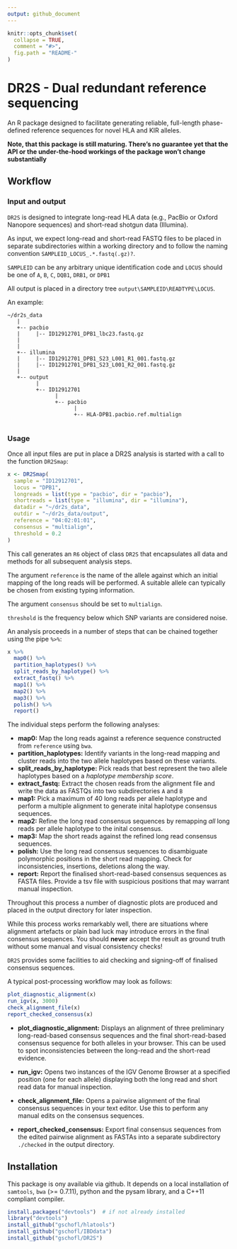 ```yaml
---
output: github_document
---
```


<!-- README.md is generated from README.Rmd. Please edit that file -->

```r
knitr::opts_chunk$set(
  collapse = TRUE,
  comment = "#>",
  fig.path = "README-"
)
```

# DR2S - Dual redundant reference sequencing

An R package designed to facilitate generating reliable, full-length
phase-defined reference sequences for novel HLA and KIR alleles.

**Note, that this package is still maturing. There's no guarantee yet that
the API or the under-the-hood workings of the package won't change substantially** 

## Workflow

### Input and output

`DR2S` is designed to integrate long-read HLA data (e.g., PacBio or Oxford
Nanopore sequences) and short-read shotgun data (Illumina).

As input, we expect long-read and short-read FASTQ files to be placed in 
separate subdirectories within a working directory and to follow the naming
convention `SAMPLEID_LOCUS_.*.fastq(.gz)?`.

`SAMPLEID` can be any arbitrary unique identification code and `LOCUS` should
be one of `A`, `B`, `C`, `DQB1`, `DRB1`, or `DPB1`

All output is placed in a directory tree `output\SAMPLEID\READTYPE\LOCUS`.

An example:

    ~/dr2s_data
       |
       +-- pacbio
       |     |-- ID12912701_DPB1_lbc23.fastq.gz
       |
       |
       +-- illumina
       |     |-- ID12912701_DPB1_S23_L001_R1_001.fastq.gz
       |     |-- ID12912701_DPB1_S23_L001_R2_001.fastq.gz
       |
       +-- output
             |
             +-- ID12912701
                   |
                   +-- pacbio
                         |
                         +-- HLA-DPB1.pacbio.ref.multialign
                     
### Usage

Once all input files are put in place a DR2S analysis is started with a call
to the function `DR2Smap`:

```r
x <- DR2Smap(
  sample = "ID12912701",
  locus = "DPB1",
  longreads = list(type = "pacbio", dir = "pacbio"),
  shortreads = list(type = "illumina", dir = "illumina"),
  datadir = "~/dr2s_data",
  outdir = "~/dr2s_data/output",
  reference = "04:02:01:01",
  consensus = "multialign",
  threshold = 0.2
)
```

This call generates an `R6` object of class `DR2S` that encapsulates all data and methods for all subsequent analysis steps.

The argument `reference` is the name of the allele against which an initial mapping of the long reads will be performed. A suitable allele can typically be chosen from existing typing information.

The argument `consensus` should be set to `multialign`.

`threshold` is the frequency below which SNP variants are considered noise.

An analysis proceeds in a number of steps that can be chained together
using the pipe `%>%`:

```r
x %>% 
  map0() %>% 
  partition_haplotypes() %>% 
  split_reads_by_haplotype() %>% 
  extract_fastq() %>% 
  map1() %>% 
  map2() %>% 
  map3() %>% 
  polish() %>% 
  report()
```

The individual steps perform the following analyses:

* __map0:__
    Map the long reads against a reference sequence constructed from `reference`
    using `bwa`.
* __partition_haplotypes:__
    Identify variants in the long-read mapping and cluster reads into the two
    allele haplotypes based on these variants.
* __split_reads_by_haplotype:__
    Pick reads that best represent the two allele haplotypes based on a
    _haplotype membership score_.
* __extract_fastq:__
    Extract the chosen reads from the alignment file and write the data as FASTQs
    into two subdirectories `A` and `B`
* __map1:__
    Pick a maximum of 40 long reads per allele haplotype and perform a multiple
    alignment to generate inital haplotype consensus sequences.
* __map2:__
    Refine the long read consensus sequences by remapping _all_ long reads
    per allele haplotype to the inital consensus.
* __map3:__
    Map the short reads against the refined long read consensus sequences.
* __polish:__
    Use the long read consensus sequences to disambiguate polymorphic positions
    in the short read mapping. Check for inconsistencies, insertions, deletions
    along the way.
* __report:__
    Report the finalised short-read-based consensus sequences as FASTA files.
    Provide a tsv file with suspicious positions that may warrant manual
    inspection.


Throughout this process a number of diagnostic plots are produced and placed
in the output directory for later inspection.

While this process works remarkably well, there are situations where alignment
artefacts or plain bad luck may introduce errors in the final consensus
sequences. You should **never** accept the result as ground truth without
some manual and visual consistency checks!

`DR2S` provides some facilities to aid checking and signing-off of finalised
consensus sequences.

A typical post-processing workflow may look as follows:

```r
plot_diagnostic_alignment(x)
run_igv(x, 3000)
check_alignment_file(x)
report_checked_consensus(x)
```


- **plot_diagnostic_alignment:**
    Displays an alignment of three preliminary long-read-based consensus sequences
    and the final short-read-based consensus sequence for both alleles in your browser.
    This can be used to spot inconsistencies between the long-read and the short-read
    evidence. 
    
- **run_igv:**
    Opens two instances of the IGV Genome Browser at a specified position
    (one for each allele) displaying both the long read and short read data
    for manual inspection.
    
- **check_alignment_file:**
    Opens a pairwise alignment of the final consensus sequences in your text
    editor. Use this to perform any manual edits on the consensus sequences.
    
- **report_checked_consensus:**
    Export final consensus sequences from the edited pairwise alignment
    as FASTAs into a separate subdirectory `./checked` in the output
    directory.

## Installation

This package is ony available via github. It depends on a local installation
of `samtools`, `bwa` (>= 0.7.11), python and the pysam library, and a C++11
compliant compiler.

```r
install.packages("devtools")  # if not already installed
library("devtools")
install_github("gschofl/hlatools")
install_github("gschofl/IBDdata")
install_github("gschofl/DR2S")
```









